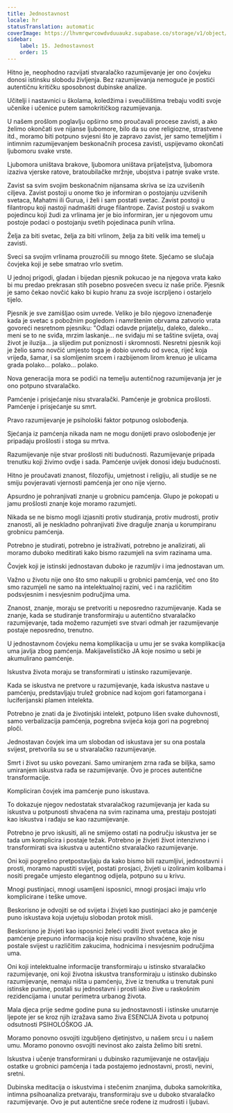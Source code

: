 ```yaml
---
title: Jednostavnost
locale: hr
statusTranslation: automatic
coverImage: https://lhvmrqwrcowdvduuaukz.supabase.co/storage/v1/object/public/strapi-uploads/small_cover-educacion-fundamental.webp-2d51a7828a2b1309555be27f7e2a61a0.webp
sidebar:
    label: 15. Jednostavnost
    order: 15
---
```

Hitno je, neophodno razvijati stvaralačko razumijevanje jer ono čovjeku donosi istinsku slobodu življenja. Bez razumijevanja nemoguće je postići autentičnu kritičku sposobnost dubinske analize.

Učitelji i nastavnici u školama, koledžima i sveučilištima trebaju voditi svoje učenike i učenice putem samokritičkog razumijevanja.

U našem prošlom poglavlju opširno smo proučavali procese zavisti, a ako želimo okončati sve nijanse ljubomore, bilo da su one religiozne, strastvene itd., moramo biti potpuno svjesni što je zapravo zavist, jer samo temeljitim i intimnim razumijevanjem beskonačnih procesa zavisti, uspijevamo okončati ljubomoru svake vrste.

Ljubomora uništava brakove, ljubomora uništava prijateljstva, ljubomora izaziva vjerske ratove, bratoubilačke mržnje, ubojstva i patnje svake vrste.

Zavist sa svim svojim beskonačnim nijansama skriva se iza uzvišenih ciljeva. Zavist postoji u onome tko je informiran o postojanju uzvišenih svetaca, Mahatmi ili Gurua, i želi i sam postati svetac. Zavist postoji u filantropu koji nastoji nadmašiti druge filantrope. Zavist postoji u svakom pojedincu koji žudi za vrlinama jer je bio informiran, jer u njegovom umu postoje podaci o postojanju svetih pojedinaca punih vrlina.

Želja za biti svetac, želja za biti vrlinom, želja za biti velik ima temelj u zavisti.

Sveci sa svojim vrlinama prouzročili su mnogo štete. Sjećamo se slučaja čovjeka koji je sebe smatrao vrlo svetim.

U jednoj prigodi, gladan i bijedan pjesnik pokucao je na njegova vrata kako bi mu predao prekrasan stih posebno posvećen svecu iz naše priče. Pjesnik je samo čekao novčić kako bi kupio hranu za svoje iscrpljeno i ostarjelo tijelo.

Pjesnik je sve zamišljao osim uvrede. Veliko je bilo njegovo iznenađenje kada je svetac s pobožnim pogledom i namrštenim obrvama zatvorio vrata govoreći nesretnom pjesniku: "Odlazi odavde prijatelju, daleko, daleko... meni se to ne sviđa, mrzim laskanje... ne sviđaju mi se taštine svijeta, ovaj život je iluzija... ja slijedim put poniznosti i skromnosti. Nesretni pjesnik koji je želio samo novčić umjesto toga je dobio uvredu od sveca, riječ koja vrijeđa, šamar, i sa slomljenim srcem i razbijenom lirom krenuo je ulicama grada polako... polako... polako.

Nova generacija mora se podići na temelju autentičnog razumijevanja jer je ono potpuno stvaralačko.

Pamćenje i prisjećanje nisu stvaralački. Pamćenje je grobnica prošlosti. Pamćenje i prisjećanje su smrt.

Pravo razumijevanje je psihološki faktor potpunog oslobođenja.

Sjećanja iz pamćenja nikada nam ne mogu donijeti pravo oslobođenje jer pripadaju prošlosti i stoga su mrtva.

Razumijevanje nije stvar prošlosti niti budućnosti. Razumijevanje pripada trenutku koji živimo ovdje i sada. Pamćenje uvijek donosi ideju budućnosti.

Hitno je proučavati znanost, filozofiju, umjetnost i religiju, ali studije se ne smiju povjeravati vjernosti pamćenja jer ono nije vjerno.

Apsurdno je pohranjivati znanje u grobnicu pamćenja. Glupo je pokopati u jamu prošlosti znanje koje moramo razumjeti.

Nikada se ne bismo mogli izjasniti protiv studiranja, protiv mudrosti, protiv znanosti, ali je neskladno pohranjivati žive dragulje znanja u korumpiranu grobnicu pamćenja.

Potrebno je studirati, potrebno je istraživati, potrebno je analizirati, ali moramo duboko meditirati kako bismo razumjeli na svim razinama uma.

Čovjek koji je istinski jednostavan duboko je razumljiv i ima jednostavan um.

Važno u životu nije ono što smo nakupili u grobnici pamćenja, već ono što smo razumjeli ne samo na intelektualnoj razini, već i na različitim podsvjesnim i nesvjesnim područjima uma.

Znanost, znanje, moraju se pretvoriti u neposredno razumijevanje. Kada se znanje, kada se studiranje transformiraju u autentično stvaralačko razumijevanje, tada možemo razumjeti sve stvari odmah jer razumijevanje postaje neposredno, trenutno.

U jednostavnom čovjeku nema komplikacija u umu jer se svaka komplikacija uma javlja zbog pamćenja. Makijavelističko JA koje nosimo u sebi je akumulirano pamćenje.

Iskustva života moraju se transformirati u istinsko razumijevanje.

Kada se iskustva ne pretvore u razumijevanje, kada iskustva nastave u pamćenju, predstavljaju trulež grobnice nad kojom gori fatamorgana i luciferijanski plamen intelekta.

Potrebno je znati da je životinjski intelekt, potpuno lišen svake duhovnosti, samo verbalizacija pamćenja, pogrebna svijeća koja gori na pogrebnoj ploči.

Jednostavan čovjek ima um slobodan od iskustava jer su ona postala svijest, pretvorila su se u stvaralačko razumijevanje.

Smrt i život su usko povezani. Samo umiranjem zrna rađa se biljka, samo umiranjem iskustva rađa se razumijevanje. Ovo je proces autentične transformacije.

Kompliciran čovjek ima pamćenje puno iskustava.

To dokazuje njegov nedostatak stvaralačkog razumijevanja jer kada su iskustva u potpunosti shvaćena na svim razinama uma, prestaju postojati kao iskustva i rađaju se kao razumijevanje.

Potrebno je prvo iskusiti, ali ne smijemo ostati na području iskustva jer se tada um komplicira i postaje težak. Potrebno je živjeti život intenzivno i transformirati sva iskustva u autentično stvaralačko razumijevanje.

Oni koji pogrešno pretpostavljaju da kako bismo bili razumljivi, jednostavni i prosti, moramo napustiti svijet, postati prosjaci, živjeti u izoliranim kolibama i nositi pregače umjesto elegantnog odijela, potpuno su u krivu.

Mnogi pustinjaci, mnogi usamljeni isposnici, mnogi prosjaci imaju vrlo komplicirane i teške umove.

Beskorisno je odvojiti se od svijeta i živjeti kao pustinjaci ako je pamćenje puno iskustava koja uvjetuju slobodan protok misli.

Beskorisno je živjeti kao isposnici želeći voditi život svetaca ako je pamćenje prepuno informacija koje nisu pravilno shvaćene, koje nisu postale svijest u različitim zakucima, hodnicima i nesvjesnim područjima uma.

Oni koji intelektualne informacije transformiraju u istinsko stvaralačko razumijevanje, oni koji životna iskustva transformiraju u istinsko dubinsko razumijevanje, nemaju ništa u pamćenju, žive iz trenutka u trenutak puni istinske punine, postali su jednostavni i prosti iako žive u raskošnim rezidencijama i unutar perimetra urbanog života.

Mala djeca prije sedme godine puna su jednostavnosti i istinske unutarnje ljepote jer se kroz njih izražava samo živa ESENCIJA života u potpunoj odsutnosti PSIHOLOŠKOG JA.

Moramo ponovno osvojiti izgubljeno djetinjstvo, u našem srcu i u našem umu. Moramo ponovno osvojiti nevinost ako zaista želimo biti sretni.

Iskustva i učenje transformirani u dubinsko razumijevanje ne ostavljaju ostatke u grobnici pamćenja i tada postajemo jednostavni, prosti, nevini, sretni.

Dubinska meditacija o iskustvima i stečenim znanjima, duboka samokritika, intimna psihoanaliza pretvaraju, transformiraju sve u duboko stvaralačko razumijevanje. Ovo je put autentične sreće rođene iz mudrosti i ljubavi.


